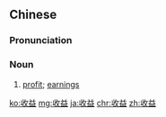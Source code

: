 ==Chinese==
{{zh-forms}}

===Pronunciation===
{{zh-pron
|m=shōuyì
|c=sau1 jik1
|h=pfs=sû-yit
|mn=qz:siu-iak/tw,xm,zz:siu-ek
|cat=n
}}

===Noun===
{{zh-noun}}

# [[profit]]; [[earnings]]

{{zh-cat|Advanced}}

[[ko:收益]]
[[mg:收益]]
[[ja:收益]]
[[chr:收益]]
[[zh:收益]]